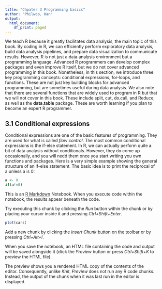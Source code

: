 ```yaml
---
title: "Chpater 3 Programming basics"
author: "Philwoo, Han"
output:
  html_document:
    df_print: paged
---
```


We teach R because it greatly facilitates data analysis, the main topic of this book. By coding in R, we can efficiently perform exploratory data analysis, build data analysis pipelines, and prepare data visualization to communicate results. However, R is not just a data analysis environment but a programming language. Advanced R programmers can develop complex packages and even improve R itself, but we do not cover advanced programming in this book. Nonetheless, in this section, we introduce three key programming concepts: conditional expressions, for-loops, and functions. These are not just key building blocks for advanced programming, but are sometimes useful during data analysis. We also note that there are several functions that are widely used to program in R but that we will not cover in this book. These include  split, cut, do.call, and Reduce, as well as the **data.table** package. These are worth learning if you plan to become an expert R programmer.

## 3.1 Conditional expressions

Conditional expressions are one of the basic features of programming. They are used for what is called *flow control*. The most common conditional expressions is the if-else statement. In R, we can actually perform quite a bit of data analysis without conditionals. However, they do come up occasionally, and you will nedd them once you start writing you own functions and packages.
Here is a very simple example showing the general structure of an if-else statement. The basic idea is to print the reciprocal of a unless a is 0:
```r
a <- 0 
if(a!=0)
```


This is an [R Markdown](http://rmarkdown.rstudio.com) Notebook. When you execute code within the notebook, the results appear beneath the code. 

Try executing this chunk by clicking the *Run* button within the chunk or by placing your cursor inside it and pressing *Ctrl+Shift+Enter*. 

```r
plot(cars)
```

Add a new chunk by clicking the *Insert Chunk* button on the toolbar or by pressing *Ctrl+Alt+I*.

When you save the notebook, an HTML file containing the code and output will be saved alongside it (click the *Preview* button or press *Ctrl+Shift+K* to preview the HTML file).

The preview shows you a rendered HTML copy of the contents of the editor. Consequently, unlike *Knit*, *Preview* does not run any R code chunks. Instead, the output of the chunk when it was last run in the editor is displayed.
